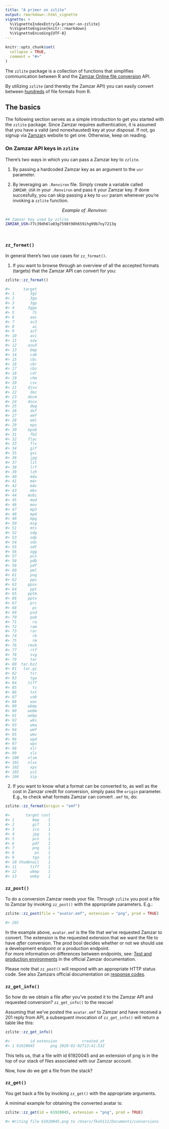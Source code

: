 ```yaml
---
title: "A primer on zzlite"
output: rmarkdown::html_vignette
vignette: >
  %\VignetteIndexEntry{A-primer-on-zzlite}
  %\VignetteEngine{knitr::rmarkdown}
  %\VignetteEncoding{UTF-8}
---
```


```r
knitr::opts_chunk$set(
  collapse = TRUE,
  comment = "#>"
)
```

The `zzlite` package is a collection of functions that simplifies communication between R and the [Zamzar Online file conversion](https://developers.zamzar.com/user) API.  

By utilizing `zzlite` (and thereby the Zamzar API) you can easily convert between [hundreds](https://developers.zamzar.com/formats) of file formats from R.

## The basics

The following section serves as a simple introduction to get you started with the `zzlite` package. Since Zamzar requires authentication, it is assumed that you have a valid (and nonexhausted) key at your disposal. If not, go signup via [Zamzar](https://developers.zamzar.com/)s website to get one. Otherwise, keep on reading.  


### On Zamzar API keys in `zzlite`

There's two ways in which you can pass a Zamzar key to `zzlite`.  

1. By passing a hardcoded Zamzar key as an argument to the `usr` parameter.  

2. By leveraging an `.Renviron` file. Simply create a variable called `ZAMZAR_USR` in your `.Renviron` and pass it your Zamzar key. If done succesfully, you can skip passing a key to `usr` param whenever you're invoking a `zzlite` function.  


<center>_Example of .Renviron:_</center>
```sh
## Zamzar key used by zzlite 
ZAMZAR_USR=77c39dh6lo03g7598t98h659ihg99b7ny7213q




```



### `zz_format()`

In general there's two use cases for `zz_format()`.  

1. If you want to browse through an overview of all the accepted formats (targets) that the Zamzar API can convert for you:

```r
zzlite::zz_format()

#>      target
#> 1       3g2
#> 2       3ga
#> 3       3gp
#> 4      3gpp
#> 5        7z
#> 6       aac
#> 7       ac3
#> 8        ai
#> 9       asf
#> 10      avi
#> 11      azw
#> 12     azw3
#> 13      bmp
#> 14      cab
#> 15      cbc
#> 16      cbr
#> 17      cbz
#> 18      cdr
#> 19      chm
#> 20      csv
#> 21     djvu
#> 22      doc
#> 23     docm
#> 24     docx
#> 25      dwg
#> 26      dxf
#> 27      emf
#> 28      eml
#> 29      eps
#> 30     epub
#> 31      fb2
#> 32     flac
#> 33      flv
#> 34      gif
#> 35      gvi
#> 36      jpg
#> 37      lit
#> 38      lrf
#> 39      lzh
#> 40      m4a
#> 41      m4r
#> 42      m4v
#> 43      mkv
#> 44     mobi
#> 45      mod
#> 46      mov
#> 47      mp3
#> 48      mp4
#> 49      mpg
#> 50      msg
#> 51      mts
#> 52      odg
#> 53      odp
#> 54      ods
#> 55      odt
#> 56      ogg
#> 57      pcx
#> 58      pdb
#> 59      pdf
#> 60      pml
#> 61      png
#> 62      pps
#> 63     ppsx
#> 64      ppt
#> 65     pptm
#> 66     pptx
#> 67      prc
#> 68       ps
#> 69      psd
#> 70      pub
#> 71       ra
#> 72      ram
#> 73      rar
#> 74       rb
#> 75       rm
#> 76     rmvb
#> 77      rtf
#> 78      svg
#> 79      tar
#> 80  tar.bz2
#> 81   tar.gz
#> 82      tcr
#> 83      tga
#> 84     tiff
#> 85       ts
#> 86      txt
#> 87      vob
#> 88      wav
#> 89     wbmp
#> 90     webm
#> 91     webp
#> 92      wks
#> 93      wma
#> 94      wmf
#> 95      wmv
#> 96      wpd
#> 97      wps
#> 98      xlr
#> 99      xls
#> 100    xlsm
#> 101    xlsx
#> 102     xps
#> 103     yz1
#> 104     zip
```

2. If you want to know what a format can be converted to, as well as the cost in Zamzar credit for conversion, simply pass the `origin` parameter. E.g., to check what formats Zamzar can convert `.emf` to, do:  

```r
zzlite::zz_format(origin = "emf")

#>       target cost
#> 1        bmp    1
#> 2        gif    1
#> 3        ico    1
#> 4        jpg    1
#> 5        pcx    1
#> 6        pdf    1
#> 7        png    1
#> 8         ps    1
#> 9        tga    1
#> 10 thumbnail    1
#> 11      tiff    1
#> 12      wbmp    1
#> 13      webp    1
```

### `zz_post()`

To do a conversion Zamzar needs your file. Through `zzlite` you post a file to Zamzar by invoking `zz_post()` with the appropriate parameters. E.g.:

```r
zzlite::zz_post(file = "avatar.emf", extension = "png", prod = TRUE)

#> 201

```

In the example above, `avatar.emf` is the file that we've requested Zamzar to convert. The extension is the requested extension that we want the file to have _after_ conversion. The prod bool decides whether or not we should use a development endpoint or a production endpoint.  
For more information on differences between endpoints, see: [Test and production environments](https://developers.zamzar.com/docs) in the official Zamzar documentation.

Please note that `zz_post()` will respond with an appropriate HTTP status code. See also Zamzars official documentation on [response codes](https://developers.zamzar.com/docs).  

### `zz_get_info()`

So how do we obtain a file after you've posted it to the Zamzar API and requested conversion? `zz_get_info()` to the rescue!  

Assuming that we've posted the `avatar.emf` to Zamzar and have received a 201 reply from API, a subsequent invocation of `zz_get_info()` will return a table like this:

```r
zzlite::zz_get_info()

#>         id extension           created_at
#> 1 61920045       png 2020-02-02T13:41:53Z
```

This tells us, that a file with id 61920045 and an extension of png is in the top of our stack of files associated with our Zamzar account.  

Now, how do we get a file from the stack?

### `zz_get()`

You get back a file by invoking `zz_get()` with the appropriate arguments.  

A minimal example for obtaining the converted avatar is:

```r
zzlite::zz_get(id = 61920045, extension = "png", prod = TRUE)

#> Writing file 61920045.png to /Users/fkoh111/Documents/conversions
```

